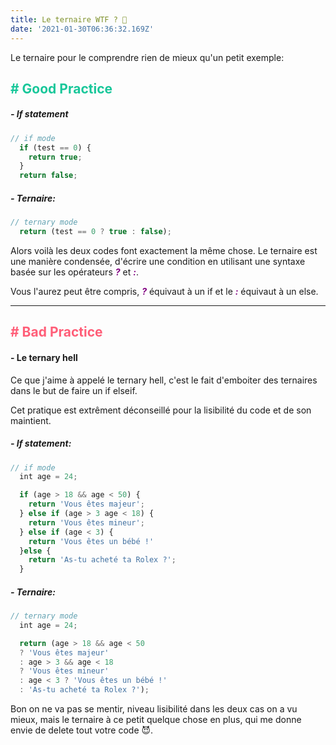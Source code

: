 ```yaml
---
title: Le ternaire WTF ? 🚀
date: '2021-01-30T06:36:32.169Z'
---
```


Le ternaire pour le comprendre rien de mieux qu'un petit exemple:

<h2 style="color: #18C79A"># Good Practice</h2>

##### - If statement

```js
// if mode
  if (test == 0) {
    return true;
  }
  return false;
```

##### - Ternaire:

```js
// ternary mode
  return (test == 0 ? true : false);
```

Alors voilà les deux codes font exactement la même chose. 
Le ternaire est une manière condensée, d'écrire une condition en utilisant une syntaxe basée sur les opérateurs <span style="color:purple">***?***</span> et <span style="color:purple">***:***</span>.

Vous l'aurez peut être compris, <span style="color:purple">***?***</span> équivaut à un if et le <span style="color:purple">***:***</span> équivaut à un else.

---

<h2 style="color: #ff5e78"># Bad Practice</h2>

#### - Le ternary hell

  Ce que j'aime à appelé le ternary hell, c'est le fait d'emboiter des ternaires dans le but de faire un if elseif.

  Cet pratique est extrêment déconseillé pour la lisibilité du code et de son maintient.

  ##### - If statement:

  ```js
  // if mode
    int age = 24;

    if (age > 18 && age < 50) {
      return 'Vous êtes majeur';
    } else if (age > 3 age < 18) {
      return 'Vous êtes mineur';
    } else if (age < 3) {
      return 'Vous êtes un bébé !'
    }else {
      return 'As-tu acheté ta Rolex ?';
    }
  ```

  ##### - Ternaire:

  ```js
  // ternary mode
    int age = 24;

    return (age > 18 && age < 50 
    ? 'Vous êtes majeur' 
    : age > 3 && age < 18 
    ? 'Vous êtes mineur' 
    : age < 3 ? 'Vous êtes un bébé !' 
    : 'As-tu acheté ta Rolex ?');

  ```

  Bon on ne va pas se mentir, niveau lisibilité dans les deux cas on a vu mieux, mais le ternaire à ce petit quelque chose en plus, qui me donne envie de delete tout votre code 😈.